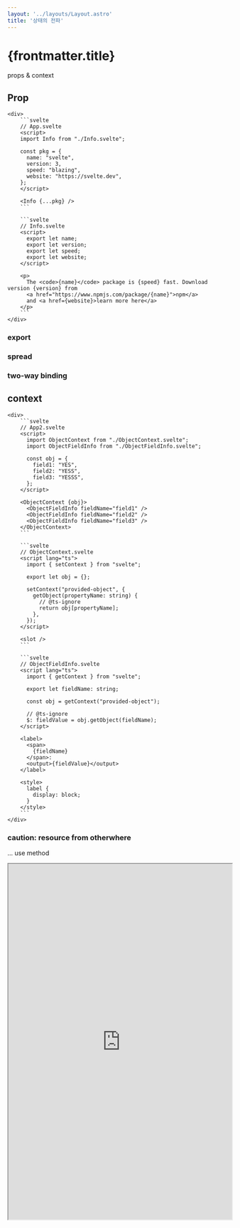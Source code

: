 ```yaml
---
layout: '../layouts/Layout.astro'
title: '상태의 전파'
---
```



# {frontmatter.title}

props & context

## Prop

<ComponentAndCode>
    <App slot='component' client:visible />
    
    <div>
        ```svelte
        // App.svelte
        <script>
        import Info from "./Info.svelte";
        
        const pkg = {
          name: "svelte",
          version: 3,
          speed: "blazing",
          website: "https://svelte.dev",
        };
        </script>
        
        <Info {...pkg} />
        ```

        ```svelte
        // Info.svelte
        <script>
          export let name;
          export let version;
          export let speed;
          export let website;
        </script>
        
        <p>
          The <code>{name}</code> package is {speed} fast. Download version {version} from
          <a href="https://www.npmjs.com/package/{name}">npm</a>
          and <a href={website}>learn more here</a>
        </p>
        ```
    </div>

</ComponentAndCode>

### export 

### spread

### two-way binding 

## context


<ComponentAndCode>
    <App2 slot='component' client:visible />
    
    <div>
        ```svelte
        // App2.svelte
        <script>
          import ObjectContext from "./ObjectContext.svelte";
          import ObjectFieldInfo from "./ObjectFieldInfo.svelte";
        
          const obj = {
            field1: "YES",
            field2: "YESS",
            field3: "YESSS",
          };
        </script>
        
        <ObjectContext {obj}>
          <ObjectFieldInfo fieldName="field1" />
          <ObjectFieldInfo fieldName="field2" />
          <ObjectFieldInfo fieldName="field3" />
        </ObjectContext>
        ```

        ```svelte
        // ObjectContext.svelte
        <script lang="ts">
          import { setContext } from "svelte";
        
          export let obj = {};
        
          setContext("provided-object", {
            getObject(propertyName: string) {
              // @ts-ignore
              return obj[propertyName];
            },
          });
        </script>
        
        <slot />
        ```

        ```svelte
        // ObjectFieldInfo.svelte
        <script lang="ts">
          import { getContext } from "svelte";
        
          export let fieldName: string;
        
          const obj = getContext("provided-object");
        
          // @ts-ignore
          $: fieldValue = obj.getObject(fieldName);
        </script>
        
        <label>
          <span>
            {fieldName}
          </span>:
          <output>{fieldValue}</output>
        </label>
        
        <style>
          label {
            display: block;
          }
        </style>
        ```
    </div>

</ComponentAndCode>

### caution: resource from otherwhere

... use method

<iframe width="100%" height="800px" src="https://svelte.dev/tutorial/context-api" />
